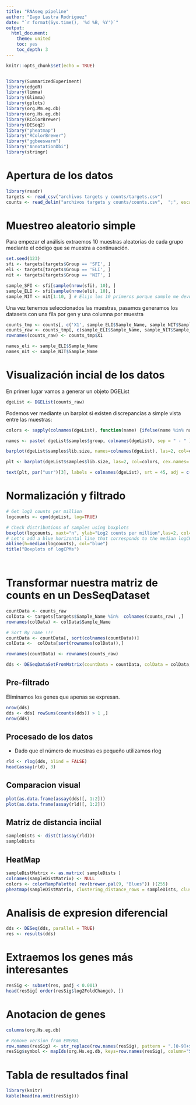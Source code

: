 ```yaml
---
title: "RNAseq pipeline"
author: "Iago Lastra Rodriguez"
date: "`r format(Sys.time(), '%d %B, %Y')`"
output:
  html_document:
    theme: united
    toc: yes
    toc_depth: 3
---
```


```r
knitr::opts_chunk$set(echo = TRUE)


library(SummarizedExperiment)
library(edgeR)
library(limma)
library(Glimma)
library(gplots)
library(org.Mm.eg.db)
library(org.Hs.eg.db)
library(RColorBrewer)
library(DESeq2)
library("pheatmap")
library("RColorBrewer")
library("ggbeeswarm")
library("AnnotationDbi")
library(stringr)

```


# Apertura de los datos

```r
library(readr)
targets <- read_csv("archivos targets y counts/targets.csv")
counts <- read_delim("archivos targets y counts/counts.csv",  ";", escape_double = FALSE, trim_ws = TRUE)
```

# Muestreo aleatorio simple

Para empezar el análisis extraemos 10 muestras aleatorias de cada grupo mediante el código que se muestra a continuación.

```r
set.seed(123)
sfi <- targets[targets$Group == 'SFI', ]
eli <- targets[targets$Group == 'ELI', ]
nit <- targets[targets$Group == 'NIT', ]

sample_SFI <- sfi[sample(nrow(sfi), 10), ]
sample_ELI <- sfi[sample(nrow(eli), 10), ]
sample_NIT <- nit[1:10, ] # Elijo los 10 primeros porque sample me devuelve NAs 
```

Una vez tenemos seleccionados las muestras, pasamos generamos los datasets con una fila por gen y una columna por muestra

```r
counts_tmp <- counts[, c('X1', sample_ELI$Sample_Name, sample_NIT$Sample_Name)]
counts_raw <- counts_tmp[, c(sample_ELI$Sample_Name, sample_NIT$Sample_Name)] # Elimiamos X1 y  seteamos como rownames
rownames(counts_raw) <- counts_tmp$X1

names_eli <- sample_ELI$Sample_Name
names_nit <- sample_NIT$Sample_Name

```




# Visualización incial de los datos

En primer lugar vamos a generar un objeto DGEList

```r
dgeList <- DGEList(counts_raw)
```

Podemos ver mediante un barplot si existen discrepancias a simple vista entre las muestras:

```r
colors <- sapply(colnames(dgeList), function(name) {ifelse(name %in% names_eli, "red", "blue")})

names <- paste( dgeList$samples$group, colnames(dgeList), sep = " - " ) 

barplot(dgeList$samples$lib.size, names=colnames(dgeList), las=2, col=colors, cex.names=.5)

plt <- barplot(dgeList$samples$lib.size, las=2, col=colors, cex.names=.5)

text(plt, par("usr")[3], labels = colnames(dgeList), srt = 45, adj = c(1, 1), xpd = TRUE, cex=.55)
```

# Normalización y filtrado


```r
# Get log2 counts per million
logcounts <- cpm(dgeList, log=TRUE)

# Check distributions of samples using boxplots
boxplot(logcounts, xaxt="n", ylab="Log2 counts per million",las=2, col=colors)
# Let's add a blue horizontal line that corresponds to the median logCPM
abline(h=median(logcounts), col="blue")
title("Boxplots of logCPMs")




```


# Transformar nuestra matriz de counts en un DesSeqDataset

```r
countData <- counts_raw
colData <- targets[targets$Sample_Name %in%  colnames(counts_raw) ,]
rownames(colData) <- colData$Sample_Name 

# Sort By name !!!
countData <- countData[, sort(colnames(countData))] 
colData <-  colData[sort(rownames(colData)),] 

rownames(countData) <- rownames(counts_raw)

dds <- DESeqDataSetFromMatrix(countData = countData, colData = colData, design = ~ Group)
```

## Pre-filtrado

Eliminamos los genes que apenas se expresan.

```r
nrow(dds)
dds <- dds[ rowSums(counts(dds)) > 1 ,]
nrow(dds)
```

## Procesado de los datos

- Dado que el número de muestras es pequeño utilizamos rlog 

```r
rld <- rlog(dds, blind = FALSE)
head(assay(rld), 3)
```

## Comparacion visual

```r
plot(as.data.frame(assay(dds)[, 1:2]))
plot(as.data.frame(assay(rld)[, 1:2]))
```

## Matriz de distancia inciial

```r
sampleDists <- dist(t(assay(rld)))
sampleDists
```


## HeatMap

```r
sampleDistMatrix <- as.matrix( sampleDists )
colnames(sampleDistMatrix) <- NULL
colors <- colorRampPalette( rev(brewer.pal(9, "Blues")) )(255) 
pheatmap(sampleDistMatrix, clustering_distance_rows = sampleDists, clustering_distance_cols = sampleDists, col = colors)
```



# Analisis de expresion diferencial

```r
dds <- DESeq(dds, parallel = TRUE)
res <- results(dds)
```

# Extraemos los genes más interesantes

```r
resSig <- subset(res, padj < 0.001)
head(resSig[ order(resSig$log2FoldChange), ])
```


# Anotacion de genes

```r
columns(org.Hs.eg.db)

# Remove version from ENEMBL 
row.names(resSig) <- str_replace(row.names(resSig), pattern = ".[0-9]+$", replacement = "")
resSig$symbol <- mapIds(org.Hs.eg.db, keys=row.names(resSig), column="SYMBOL", keytype="ENSEMBL", multiVals="first")

```

# Tabla de resultados final

```r
library(knitr)
kable(head(na.omit(resSig)))
```



